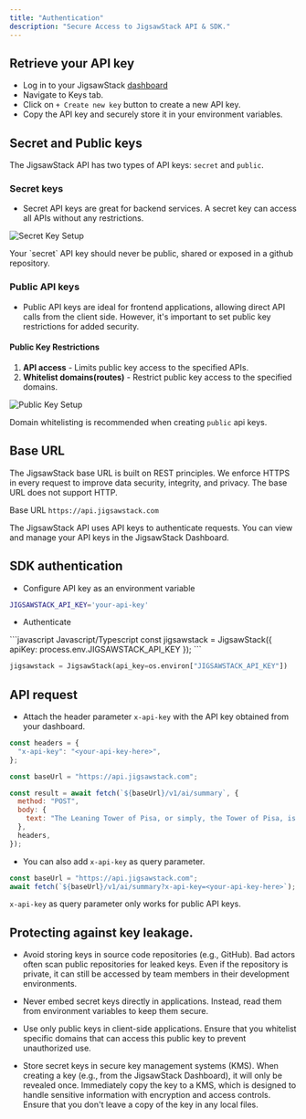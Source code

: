 ```yaml
---
title: "Authentication"
description: "Secure Access to JigsawStack API & SDK."
---
```


## Retrieve your API key

- Log in to your JigsawStack [dashboard](https://jigsawstack.com/dashboard)
- Navigate to Keys tab.
- Click on `+ Create new key` button to create a new API key.
- Copy the API key and securely store it in your environment variables.

## Secret and Public keys

The JigsawStack API has two types of API keys: `secret` and `public`.

### Secret keys

- Secret API keys are great for backend services. A secret key can access all APIs without any restrictions.

<img
  className="block"
  src="https://res.cloudinary.com/dev-ninja/image/upload/v1724681564/secret_key_rzx8ly.png"
  alt="Secret Key Setup"
/>

<Tip>
  Your `secret` API key should never be public, shared or exposed in a github
  repository.
</Tip>

### Public API keys

- Public API keys are ideal for frontend applications, allowing direct API calls from the client side. However, it's important to set public key restrictions for added security.

#### Public Key Restrictions

1. **API access** - Limits public key access to the specified APIs.
2. **Whitelist domains(routes)** - Restrict public key access to the specified domains.

<img
  className="block"
  src="https://res.cloudinary.com/dev-ninja/image/upload/v1724681563/public_key_n0vwwl.png"
  alt="Public Key Setup"
/>

<Tip>Domain whitelisting is recommended when creating `public` api keys.</Tip>

## Base URL

The JigsawStack base URL is built on REST principles. We enforce HTTPS in every request to improve data security, integrity, and privacy. The base URL does not support HTTP.

<Info>Base URL `https://api.jigsawstack.com`</Info>

The JigsawStack API uses API keys to authenticate requests. You can view and manage your API keys in the JigsawStack Dashboard.

## SDK authentication

- Configure API key as an environment variable

```bash .env
JIGSAWSTACK_API_KEY='your-api-key'
```

- Authenticate

<CodeGroup>
```javascript Javascript/Typescript
const jigsawstack = JigsawStack({ apiKey: process.env.JIGSAWSTACK_API_KEY });
```

```python Python
jigsawstack = JigsawStack(api_key=os.environ["JIGSAWSTACK_API_KEY"])
```

</CodeGroup>

## API request

- Attach the header parameter `x-api-key` with the API key obtained from your dashboard.

```js
const headers = {
  "x-api-key": "<your-api-key-here>",
};

const baseUrl = "https://api.jigsawstack.com";

const result = await fetch(`${baseUrl}/v1/ai/summary`, {
  method: "POST",
  body: {
    text: "The Leaning Tower of Pisa, or simply, the Tower of Pisa, is the campanile, or freestanding bell tower, of Pisa Cathedral",
  },
  headers,
});
```

- You can also add `x-api-key` as query parameter.

```js
const baseUrl = "https://api.jigsawstack.com";
await fetch(`${baseUrl}/v1/ai/summary?x-api-key=<your-api-key-here>`);
```

<Info> `x-api-key` as query parameter only works for public API keys. </Info>

## Protecting against key leakage.

- Avoid storing keys in source code repositories (e.g., GitHub). Bad actors often scan public repositories for leaked keys. Even if the repository is private, it can still be accessed by team members in their development environments.

- Never embed secret keys directly in applications. Instead, read them from environment variables to keep them secure.

- Use only public keys in client-side applications. Ensure that you whitelist specific domains that can access this public key to prevent unauthorized use.

- Store secret keys in secure key management systems (KMS). When creating a key (e.g., from the JigsawStack Dashboard), it will only be revealed once. Immediately copy the key to a KMS, which is designed to handle sensitive information with encryption and access controls. Ensure that you don't leave a copy of the key in any local files.
